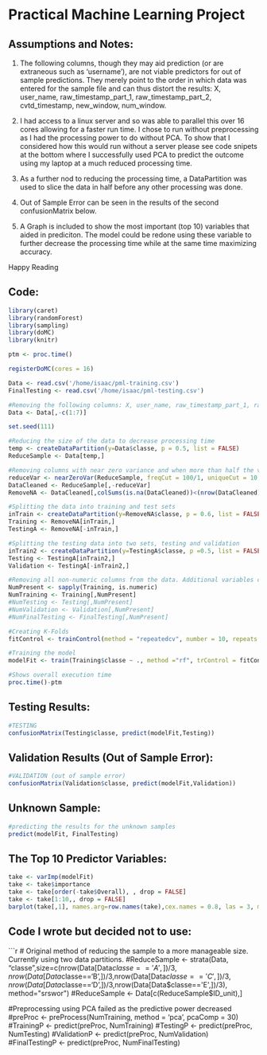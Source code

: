 Practical Machine Learning Project
========================================================

Assumptions and Notes:
--------------------------------------------------------
1)  The following columns, though they may aid prediction (or are extraneous such as 'username'), are not viable predictors for out of sample predictions. They merely point to the order in which data was entered for the sample file and can thus distort the results: X, user_name, raw_timestamp_part_1, raw_timestamp_part_2, cvtd_timestamp, new_window, num_window.

2) I had access to a linux server and so was able to parallel this over 16 cores allowing for a faster run time. I chose to run without preprocessing as I had the processing power to do without PCA. To show that I considered how this would run without a server please see code snipets at the bottom where I successfully used PCA to predict the outcome using my laptop at a much reduced processing time.

3) As a further nod to reducing the processing time, a DataPartition was used to slice the data in half before any other processing was done.

4) Out of Sample Error can be seen in the results of the second confusionMatrix below.

5) A Graph is included to show the most important (top 10) variables that aided in prediciton. The model could be redone using these variable to further decrease the processing time while at the same time maximizing accuracy.

Happy Reading

Code:
--------------------------------------------------------

```r
library(caret)
library(randomForest)
library(sampling)
library(doMC)
library(knitr)

ptm <- proc.time()

registerDoMC(cores = 16)

Data <- read.csv('/home/isaac/pml-training.csv')
FinalTesting <- read.csv('/home/isaac/pml-testing.csv')

#Removing the following columns: X, user_name, raw_timestamp_part_1, raw_timestamp_part_2, cvtd_timestamp, new_window, num_window
Data <- Data[,-c(1:7)]

set.seed(111)

#Reducing the size of the data to decrease processing time
temp <- createDataPartition(y=Data$classe, p = 0.5, list = FALSE)
ReduceSample <- Data[temp,]

#Removing columns with near zero variance and when more than half the values of a column are NA
reduceVar <- nearZeroVar(ReduceSample, freqCut = 100/1, uniqueCut = 10, saveMetrics = FALSE)
DataCleaned <- ReduceSample[,-reduceVar]
RemoveNA <- DataCleaned[,colSums(is.na(DataCleaned))<(nrow(DataCleaned)/2)]

#Splitting the data into training and test sets
inTrain <- createDataPartition(y=RemoveNA$classe, p = 0.6, list = FALSE)
Training <- RemoveNA[inTrain,]
TestingA <- RemoveNA[-inTrain,]

#Splitting the testing data into two sets, testing and validation
inTrain2 <- createDataPartition(y=TestingA$classe, p =0.5, list = FALSE)
Testing <- TestingA[inTrain2,]
Validation <- TestingA[-inTrain2,]

#Removing all non-numeric columns from the data. Additional variables commented out as PCA currently excluded.
NumPresent <- sapply(Training, is.numeric)
NumTraining <- Training[,NumPresent]
#NumTesting <- Testing[,NumPresent]
#NumValidation <- Validation[,NumPresent]
#NumFinalTesting <- FinalTesting[,NumPresent]

#Creating K-Folds
fitControl <- trainControl(method = "repeatedcv", number = 10, repeats = 10)

#Training the model
modelFit <- train(Training$classe ~ ., method ="rf", trControl = fitControl, data = NumTraining)

#Shows overall execution time
proc.time()-ptm
```

Testing Results:
--------------------------------------------------------
```r

#TESTING
confusionMatrix(Testing$classe, predict(modelFit,Testing))
```

Validation Results (Out of Sample Error):
--------------------------------------------------------
```r
#VALIDATION (out of sample error)
confusionMatrix(Validation$classe, predict(modelFit,Validation))
```

Unknown Sample:
--------------------------------------------------------
```r
#predicting the results for the unknown samples
predict(modelFit, FinalTesting)
```

The Top 10 Predictor Variables:
--------------------------------------------------------

```r
take <- varImp(modelFit)
take <- take$importance
take <- take[order(-take$Overall), , drop = FALSE]
take <- take[1:10,, drop = FALSE]
barplot(take[,1], names.arg=row.names(take),cex.names = 0.8, las = 3, main = "Top 10 Predictor Variables", ylab = "Percent")
```

Code I wrote but decided not to use:
--------------------------------------------------------
```r
# Original method of reducing the sample to a more manageable size. Currently using two data partitions.
#ReduceSample <- strata(Data, "classe",size=c(nrow(Data[Data$classe=='A',])/3,nrow(Data[Data$classe=='B',])/3,nrow(Data[Data$classe=='C',])/3,nrow(Data[Data$classe=='D',])/3,nrow(Data[Data$classe=='E',])/3), method="srswor")
#ReduceSample <- Data[c(ReduceSample$ID_unit),]


#Preprocessing using PCA failed as the predictive power decreased
#preProc <- preProcess(NumTraining, method = 'pca', pcaComp = 30)
#TrainingP <- predict(preProc, NumTraining)
#TestingP <- predict(preProc, NumTesting)
#ValidationP <- predict(preProc, NumValidation)
#FinalTestingP <- predict(preProc, NumFinalTesting)
